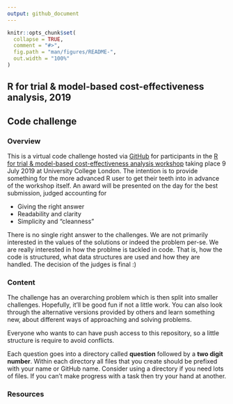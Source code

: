 ```yaml
---
output: github_document
---
```


<!-- README.md is generated from README.Rmd. Please edit that file -->

```r
knitr::opts_chunk$set(
  collapse = TRUE,
  comment = "#>",
  fig.path = "man/figures/README-",
  out.width = "100%"
)
```

## R for trial & model-based cost-effectiveness analysis, 2019
## Code challenge

### Overview
This is a virtual code challenge hosted via [GitHub](https://github.com/) for participants in the [R for trial & model-based cost-effectiveness analysis workshop](http://www.statistica.it/gianluca/teaching/r-hta-workshop/2019/) taking place 9 July 2019 at University College London.
The intention is to provide something for the more advanced R user to get their teeth into in advance of the workshop itself.
An award will be presented on the day for the best submission, judged accounting for

* Giving the right answer
* Readability and clarity
* Simplicity and "cleanness"

There is no single right answer to the challenges. We are not primarily interested in the values of the solutions or indeed the problem per-se.
We are really interested in how the problme is tackled in code. That is, how the code is structured, what data structures are used and how they are handled.
The decision of the judges is final :)

### Content
The challenge has an overarching problem which is then split into smaller challenges. Hopefully, it'll be good fun if not a little work.
You can also look through the alternative versions provided by others and learn something new, about different ways of approaching and solving problems.

Everyone who wants to can have push access to this repository, so a little structure is require to avoid conflicts.

Each question goes into a directory called __question__ followed by a __two digit number__.
Within each directory all files that you create should be prefixed with your name or GitHub name.
Consider using a directory if you need lots of files.
If you can't make progress with a task then try your hand at another.

### Resources
<TODO>
